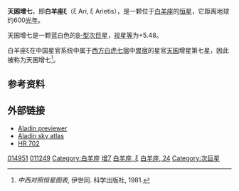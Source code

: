 {{Starbox short |
| name=天囷增七（白羊座ξ） <br> ξ Arietis
| epoch=[[J2000.0|J2000.0]]
| constell=[[白羊座|白羊座]] 
| 星官= [[胃宿|胃宿]] [[天囷|天囷]]
| ra=02<sup>h</sup> 24<sup>m</sup> 49.0<sup>s</sup>
| dec=+10° 36' 38"
| spectral=B7IV
| appmag_v=+5.48
| dist_ly=600 ± 120
| dist_pc=185 ± 37
| names=24 Arietis, [[Harvard_Revised_catalogue|HR]] 702,<BR/>[[Henry_Draper_Catalogue|HD]] 14951, [[Bonner_Durchmusterung|BD]]+09°316,<BR/>[[Fifth_Fundamental_Catalogue|FK5]] 2164, [[Hipparcos_catalogue|HIP]] 11249,<BR/>[[Smithsonian_Astrophysical_Observatory_catalogue|SAO]] 92932, GC 2901
| Simbad = HD+14951
}}
'''天囷增七'''，即'''白羊座ξ'''（ξ Ari, ξ Arietis），是一颗位于[[白羊座|白羊座]]的[[恒星|恒星]]，它距离地球约600[[光年|光年]]。

天囷增七是一颗蓝白色的[[恒星光谱|B-型]][[次巨星|次巨星]]，[[视星等|视星等]]为+5.48。

白羊座ξ在中国星官系统中属于[[二十八宿|西方白虎七宿]]中[[胃宿|胃宿]]的星官[[天囷|天囷]]增星第七星，因此被称为天囷增七<ref>''中西对照恒星图表'', 伊世同. 科学出版社, 1981.</ref>。

==参考资料==
{{reflist}}

==外部链接==
*[http://aladin.u-strasbg.fr/AladinPreview?-c=02+24+49.0563%2B10+36+38.034&ident=*+ksi+Ari&submit=Aladin+previewer Aladin previewer]
*[http://aladin.u-strasbg.fr/java/nph-aladin.pl?script=get+Aladin+*+ksi+Ari+11arcmin%3Bget+simbad+*+ksi+Ari+11arcmin&from=Simbad4&submit=Aladin+applet Aladin sky atlas] {{Wayback|url=http://aladin.u-strasbg.fr/java/nph-aladin.pl?script=get+Aladin+*+ksi+Ari+11arcmin%3Bget+simbad+*+ksi+Ari+11arcmin&from=Simbad4&submit=Aladin+applet |date=20120209084818 }}
* [http://webviz.u-strasbg.fr/viz-bin/VizieR-S?HR%20702 HR 702] {{Wayback|url=http://webviz.u-strasbg.fr/viz-bin/VizieR-S?HR%20702 |date=20160303203057 }}

{{Stars of Aries}}
{{星官|天囷|13|21}}
[[Category:HD和HDE天體|014951]]
[[Category:HIP天體|011249]]
[[Category:白羊座|Category:白羊座]]
[[Category:天囷_(星官)|增7]]
[[Category:拜耳天體|白羊座, ξ]]
[[Category:佛氏天體|白羊座, 24]]
[[Category:次巨星|Category:次巨星]]